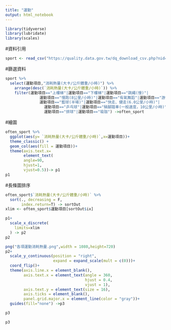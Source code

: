 ```yaml
---
title: "運動"
output: html_notebook
---
```


```r
library(tidyverse)
library(lubridate)
library(scales)
```
#資料引用
```r
sport <- read_csv("https://quality.data.gov.tw/dq_download_csv.php?nid=8494&md5_url=46af7be0074bd734abc6b2532e78afa8")
```
#篩選資料
```r
sport %>% 
  select(運動項目,"消耗熱量(大卡/公斤體重/小時)") %>% 
    arrange(desc(`消耗熱量(大卡/公斤體重/小時)`)) %>%
    filter(運動項目=="上樓梯"|運動項目=="下樓梯"|運動項目=="跳繩(慢)"|
               運動項目=="慢跑(8公里/小時)"|運動項目=="有氧舞蹈"|運動項目=="游泳(慢)"|
               運動項目=="籃球(半場)"|運動項目=="快走、健走(6.0公里/小時)"|
                 運動項目=="乒乓球"|運動項目=="騎腳踏車(一般速度，10公里/小時)"|
                 運動項目=="排球"|運動項目=="瑜珈") ->often_sport
```

#繪圖
```r
often_sport %>%
  ggplot(aes(y= `消耗熱量(大卡/公斤體重/小時)`,x=運動項目))+
  theme_classic() +
  geom_col(aes(fill = 運動項目))+
  theme(axis.text.x=
        element_text(
        angle=90,
        hjust=1,
        vjust=0.5))-> p1
p1
```
#長條圖排序
```r
often_sport$`消耗熱量(大卡/公斤體重/小時)` %>%
  sort(., decreasing = F,
       index.return=T) -> sortOut
xlim <- often_sport$運動項目[sortOut$ix]

p1+
  scale_x_discrete(
    limits=xlim
  ) -> p2
p2
```

```r
png("各項運動消耗熱量.png",width = 1080,height=720)
p2+
  scale_y_continuous(position = "right",
                     expand = expand_scale(mult = c(0)))+
  coord_flip()+
  theme(axis.line.x = element_blank(),
        axis.text.x = element_text(angle = 360,
                                   hjust = 0.4,
                                   vjust = 1),
        axis.text.y = element_text(size = 16),
        axis.ticks = element_blank(),
        panel.grid.major.x = element_line(color = "gray"))+
  guides(fill="none") ->p3

p3
```

```r
p3
```


